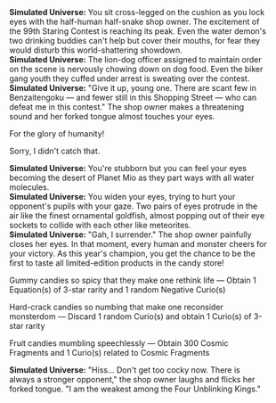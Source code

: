 {{Dialogue Start}}
:'''Simulated Universe:''' You sit cross-legged on the cushion as you lock eyes with the half-human half-snake shop owner. The excitement of the 99th Staring Contest is reaching its peak. Even the water demon's two drinking buddies can't help but cover their mouths, for fear they would disturb this world-shattering showdown.
:'''Simulated Universe:''' The lion-dog officer assigned to maintain order on the scene is nervously chowing down on dog food. Even the biker gang youth they cuffed under arrest is sweating over the contest.
:'''Simulated Universe:''' "Give it up, young one. There are scant few in Benzaitengoku &mdash; and fewer still in this Shopping Street &mdash; who can defeat me in this contest." The shop owner makes a threatening sound and her forked tongue almost touches your eyes.
:{{DIcon|Arrow}} For the glory of humanity!
:{{DIcon|Arrow}} Sorry, I didn't catch that.
:'''Simulated Universe:''' You're stubborn but you can feel your eyes becoming the desert of Planet Mio as they part ways with all water molecules.
:'''Simulated Universe:''' You widen your eyes, trying to hurt your opponent's pupils with your gaze. Two pairs of eyes protrude in the air like the finest ornamental goldfish, almost popping out of their eye sockets to collide with each other like meteorites.
:'''Simulated Universe:''' "Gah, I surrender." The shop owner painfully closes her eyes. In that moment, every human and monster cheers for your victory. As this year's champion, you get the chance to be the first to taste all limited-edition products in the candy store!
:{{DIcon|Star}} Gummy candies so spicy that they make one rethink life &mdash; Obtain 1 Equation(s) of 3-star rarity and 1 random Negative Curio(s)
:{{DIcon|Star}} Hard-crack candies so numbing that make one reconsider monsterdom &mdash; Discard 1 random Curio(s) and obtain 1 Curio(s) of 3-star rarity
:{{DIcon|Star}} Fruit candies mumbling speechlessly &mdash; Obtain 300 Cosmic Fragments and 1 Curio(s) related to Cosmic Fragments
:'''Simulated Universe:''' "Hiss... Don't get too cocky now. There is always a stronger opponent," the shop owner laughs and flicks her forked tongue. "I am the weakest among the Four Unblinking Kings."
{{Dialogue End}}
